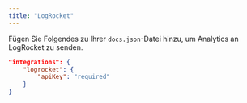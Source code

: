 ```yaml
---
title: "LogRocket"
---
```


Fügen Sie Folgendes zu Ihrer `docs.json`-Datei hinzu, um Analytics an LogRocket zu senden.

```json Analytics options in docs.json
"integrations": {
    "logrocket": {
        "apiKey": "required"
    }
}
```
